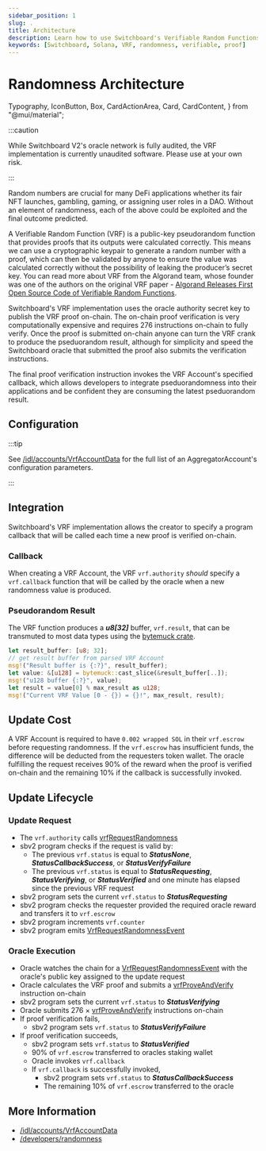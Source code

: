 ```yaml
---
sidebar_position: 1
slug: .
title: Architecture
description: Learn how to use Switchboard's Verifiable Random Functions
keywords: [Switchboard, Solana, VRF, randomness, verifiable, proof]
---
```


# Randomness Architecture

  Typography,
  IconButton,
  Box,
  CardActionArea,
  Card,
  CardContent,
} from "@mui/material";


:::caution

While Switchboard V2's oracle network is fully audited, the VRF implementation is currently unaudited software. Please use at your own risk.

:::

Random numbers are crucial for many DeFi applications whether its fair NFT launches, gambling, gaming, or assigning user roles in a DAO. Without an element of randomness, each of the above could be exploited and the final outcome predicted.

A Verifiable Random Function (VRF) is a public-key pseudorandom function that provides proofs that its outputs were calculated correctly. This means we can use a cryptographic keypair to generate a random number with a proof, which can then be validated by anyone to ensure the value was calculated correctly without the possibility of leaking the producer’s secret key. You can read more about VRF from the Algorand team, whose founder was one of the authors on the original VRF paper - [Algorand Releases First Open Source Code of Verifiable Random Functions](https://medium.com/algorand/algorand-releases-first-open-source-code-of-verifiable-random-function-93c2960abd61).

Switchboard's VRF implementation uses the oracle authority secret key to publish the VRF proof on-chain. The on-chain proof verification is very computationally expensive and requires 276 instructions on-chain to fully verify. Once the proof is submitted on-chain anyone can turn the VRF crank to produce the pseduorandom result, although for simplicity and speed the Switchboard oracle that submitted the proof also submits the verification instructions.

The final proof verification instruction invokes the VRF Account's specified callback, which allows developers to integrate pseduorandomness into their applications and be confident they are consuming the latest pseduorandom result.

## Configuration

:::tip

See [/idl/accounts/VrfAccountData](/idl/accounts/VrfAccountData) for the full list of an AggregatorAccount's configuration parameters.

:::

## Integration

Switchboard's VRF implementation allows the creator to specify a program callback that will be called each time a new proof is verified on-chain.

### Callback

When creating a VRF Account, the VRF `vrf.authority` _should_ specify a `vrf.callback` function that will be called by the oracle when a new randomness value is produced.

<CallbackZC />

### Pseudorandom Result

The VRF function produces a **_u8[32]_** buffer, `vrf.result`, that can be transmuted to most data types using the [bytemuck crate](https://crates.io/crates/bytemuck).

```rust
let result_buffer: [u8; 32];
// get result buffer from parsed VRF Account
msg!("Result buffer is {:?}", result_buffer);
let value: &[u128] = bytemuck::cast_slice(&result_buffer[..]);
msg!("u128 buffer {:?}", value);
let result = value[0] % max_result as u128;
msg!("Current VRF Value [0 - {}) = {}!", max_result, result);
```

## Update Cost

A VRF Account is required to have `0.002 wrapped SOL` in their `vrf.escrow` before requesting randomness. If the `vrf.escrow` has insufficient funds, the difference will be deducted from the requesters token wallet. The oracle fulfilling the request receives 90% of the reward when the proof is verified on-chain and the remaining 10% if the callback is successfully invoked.

## Update Lifecycle

### Update Request

- The `vrf.authority` calls [vrfRequestRandomness](/idl/instructions/vrfRequestRandomness)
- sbv2 program checks if the request is valid by:
  - The previous `vrf.status` is equal to **_StatusNone_**, **_StatusCallbackSuccess_**, or **_StatusVerifyFailure_**
  - The previous `vrf.status` is equal to **_StatusRequesting_**, **_StatusVerifying_**, or **_StatusVerified_** and one minute has elapsed since the previous VRF request
- sbv2 program sets the current `vrf.status` to **_StatusRequesting_**
- sbv2 program checks the requester provided the required oracle reward and transfers it to `vrf.escrow`
- sbv2 program increments `vrf.counter`
- sbv2 program emits [VrfRequestRandomnessEvent](/idl/events/VrfRequestRandomnessEvent)

### Oracle Execution

- Oracle watches the chain for a [VrfRequestRandomnessEvent](/idl/events/VrfRequestRandomnessEvent) with the oracle's public key assigned to the update request
- Oracle calculates the VRF proof and submits a [vrfProveAndVerify](/idl/instructions/vrfProveAndVerify) instruction on-chain
- sbv2 program sets the current `vrf.status` to **_StatusVerifying_**
- Oracle submits 276 × [vrfProveAndVerify](/idl/instructions/vrfProveAndVerify) instructions on-chain
- If proof verification fails,
  - sbv2 program sets `vrf.status` to **_StatusVerifyFailure_**
- If proof verification succeeds,
  - sbv2 program sets `vrf.status` to **_StatusVerified_**
  - 90% of `vrf.escrow` transferred to oracles staking wallet
  - Oracle invokes `vrf.callback`
  - If `vrf.callback` is successfully invoked,
    - sbv2 program sets `vrf.status` to **_StatusCallbackSuccess_**
    - The remaining 10% of `vrf.escrow` transferred to the oracle

## More Information

- [/idl/accounts/VrfAccountData](/idl/accounts/VrfAccountData)
- [/developers/randomness](/developers/randomness)
